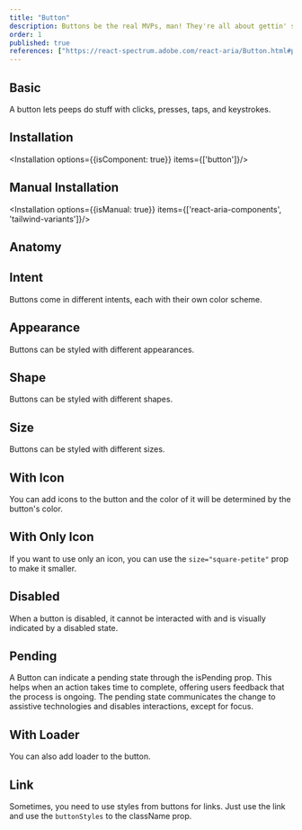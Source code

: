 ```yaml
---
title: "Button"
description: Buttons be the real MVPs, man! They're all about gettin' stuff done, whether it’s slamming that form submit or hoppin' to another page.
order: 1
published: true
references: ["https://react-spectrum.adobe.com/react-aria/Button.html#props"]
---
```



## Basic

A button lets peeps do stuff with clicks, presses, taps, and keystrokes.
<How toUse="buttons/button/button-basic-demo" />

## Installation
<Installation options={{isComponent: true}} items={['button']}/>

## Manual Installation

<Installation options={{isManual: true}} items={['react-aria-components', 'tailwind-variants']}/>

<SourceCode toShow='button'/>

## Anatomy
<Anatomy show='button-anatomy'/>


## Intent

Buttons come in different intents, each with their own color scheme.

<How toUse="buttons/button/button-intent-demo" />

## Appearance

Buttons can be styled with different appearances.

<How toUse="buttons/button/button-appearance-demo" />

## Shape

Buttons can be styled with different shapes.

<How toUse="buttons/button/button-shape-demo" />

## Size

Buttons can be styled with different sizes.

<How toUse="buttons/button/button-size-demo" />

## With Icon
You can add icons to the button and the color of it will be determined by the button's color.
<How toUse="buttons/button/button-icon-demo" />

## With Only Icon
If you want to use only an icon, you can use the `size="square-petite"` prop to make it smaller.

<How toUse="buttons/button/button-only-icon-demo" />

## Disabled
When a button is disabled, it cannot be interacted with and is visually indicated by a disabled state.

<How toUse="buttons/button/button-disabled-demo" />

## Pending
A Button can indicate a pending state through the isPending prop. This helps when an action takes time to complete, offering users feedback that the process is ongoing. The pending state communicates the change to assistive technologies and disables interactions, except for focus.
<How toUse="buttons/button/button-pending-demo" />


## With Loader
You can also add loader to the button.
<How toUse="buttons/button/button-loader-demo" />

## Link
Sometimes, you need to use styles from buttons for links. Just use the link and use the `buttonStyles` to the className prop.
<How toUse="buttons/button/button-link-demo" />
